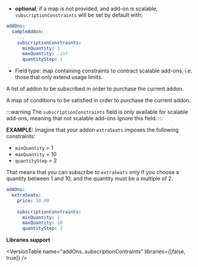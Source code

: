 
- **optional**, if a map is not provided, and add-on is scalable, `subscriptionConstraints` will be set
  by default with:

```yaml
addOns:
  sampleAddon:
    ...
    subscriptionConstraints:
      minQuantity: 1
      maxQuantity: .inf
      quantityStep: 1
```

- Field type: map containing constraints to contract scalable add-ons, i.e. those that only extend usage limits.

A list of addon to be subscribed in order to purchase the current addon.

A map of conditions to be satisfied in order to purchase the current addon.

:::warning
The `subscriptionConstraints` field is only available for scalable add-ons, meaning that not scalable add-ons ignore this field.
:::

**EXAMPLE:** Imagine that your addon `extraSeats` imposes the following constraints:

- `minQuantity` = 1
- `maxQuantity` = 10
- `quantityStep` = 2

That means that you can subscribe to `extraSeats` only if you choose a quantity between 1 and 10, and the quantity must be a multiple of 2.

```yaml
addOns:
  extraSeats:
    price: 10.00
    ...
    subscriptionConstraints:
      minQuantity: 1
      maxQuantity: 10
      quantityStep: 2
```

**Libraries support**

<VersionTable
  name="addOns.<name>.subscriptionContraints"
  libraries={[false, true]}
/>
